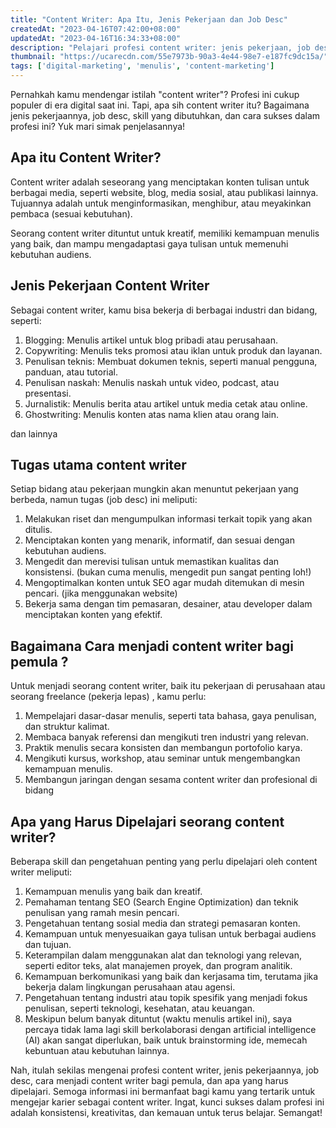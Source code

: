 ```yaml
---
title: "Content Writer: Apa Itu, Jenis Pekerjaan dan Job Desc"
createdAt: "2023-04-16T07:42:00+08:00"
updatedAt: "2023-04-16T16:34:33+08:00"
description: "Pelajari profesi content writer: jenis pekerjaan, job desc, cara sukses, dan skill penting untuk meniti karir sebagai penulis."
thumbnail: "https://ucarecdn.com/55e7973b-90a3-4e44-98e7-e187fc9dc15a/"
tags: ['digital-marketing', 'menulis', 'content-marketing']
---
```

Pernahkah kamu mendengar istilah "content writer"? Profesi ini cukup populer di era digital saat ini. Tapi, apa sih content writer itu? Bagaimana jenis pekerjaannya, job desc, skill yang dibutuhkan, dan cara sukses dalam profesi ini? Yuk mari simak penjelasannya!

## Apa itu Content Writer?

Content writer adalah seseorang yang menciptakan konten tulisan untuk berbagai media, seperti website, blog, media sosial, atau publikasi lainnya. Tujuannya adalah untuk menginformasikan, menghibur, atau meyakinkan pembaca (sesuai kebutuhan).

Seorang content writer dituntut untuk kreatif, memiliki kemampuan menulis yang baik, dan mampu mengadaptasi gaya tulisan untuk memenuhi kebutuhan audiens.

## Jenis Pekerjaan Content Writer

Sebagai content writer, kamu bisa bekerja di berbagai industri dan bidang, seperti:

1. Blogging: Menulis artikel untuk blog pribadi atau perusahaan.
2. Copywriting: Menulis teks promosi atau iklan untuk produk dan layanan.
3. Penulisan teknis: Membuat dokumen teknis, seperti manual pengguna, panduan, atau tutorial.
4. Penulisan naskah: Menulis naskah untuk video, podcast, atau presentasi.
5. Jurnalistik: Menulis berita atau artikel untuk media cetak atau online.
6. Ghostwriting: Menulis konten atas nama klien atau orang lain.

dan lainnya

## Tugas utama content writer

Setiap bidang atau pekerjaan mungkin akan menuntut pekerjaan yang berbeda, namun tugas (job desc) ini meliputi:

1. Melakukan riset dan mengumpulkan informasi terkait topik yang akan ditulis.
2. Menciptakan konten yang menarik, informatif, dan sesuai dengan kebutuhan audiens.
3. Mengedit dan merevisi tulisan untuk memastikan kualitas dan konsistensi. (bukan cuma menulis, mengedit pun sangat penting loh!)
4. Mengoptimalkan konten untuk SEO agar mudah ditemukan di mesin pencari. (jika menggunakan website)
5. Bekerja sama dengan tim pemasaran, desainer, atau developer dalam menciptakan konten yang efektif.

## Bagaimana Cara menjadi content writer bagi pemula ?

Untuk menjadi seorang content writer, baik itu pekerjaan di perusahaan atau seorang freelance (pekerja lepas) , kamu perlu:

1. Mempelajari dasar-dasar menulis, seperti tata bahasa, gaya penulisan, dan struktur kalimat.
2. Membaca banyak referensi dan mengikuti tren industri yang relevan.
3. Praktik menulis secara konsisten dan membangun portofolio karya.
4. Mengikuti kursus, workshop, atau seminar untuk mengembangkan kemampuan menulis.
5. Membangun jaringan dengan sesama content writer dan profesional di bidang

## Apa yang Harus Dipelajari seorang content writer?

Beberapa skill dan pengetahuan penting yang perlu dipelajari oleh content writer meliputi:

1. Kemampuan menulis yang baik dan kreatif.
2. Pemahaman tentang SEO (Search Engine Optimization) dan teknik penulisan yang ramah mesin pencari.
3. Pengetahuan tentang sosial media dan strategi pemasaran konten.
4. Kemampuan untuk menyesuaikan gaya tulisan untuk berbagai audiens dan tujuan.
5. Keterampilan dalam menggunakan alat dan teknologi yang relevan, seperti editor teks, alat manajemen proyek, dan program analitik.
6. Kemampuan berkomunikasi yang baik dan kerjasama tim, terutama jika bekerja dalam lingkungan perusahaan atau agensi.
7. Pengetahuan tentang industri atau topik spesifik yang menjadi fokus penulisan, seperti teknologi, kesehatan, atau keuangan.
8. Meskipun belum banyak dituntut (waktu menulis artikel ini), saya percaya tidak lama lagi skill berkolaborasi dengan artificial intelligence (AI) akan sangat diperlukan, baik untuk brainstorming ide, memecah kebuntuan atau kebutuhan lainnya.

Nah, itulah sekilas mengenai profesi content writer, jenis pekerjaannya, job desc, cara menjadi content writer bagi pemula, dan apa yang harus dipelajari. Semoga informasi ini bermanfaat bagi kamu yang tertarik untuk mengejar karier sebagai content writer. Ingat, kunci sukses dalam profesi ini adalah konsistensi, kreativitas, dan kemauan untuk terus belajar. Semangat!